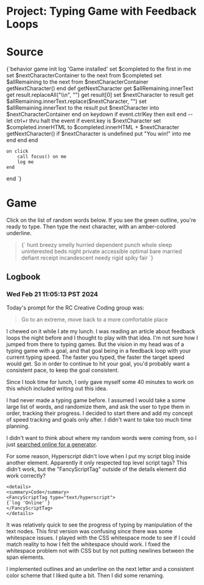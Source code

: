 # Project: Typing Game with Feedback Loops

# Source

<FancyScriptTag type="text/hyperscript">
{`behavior game
    init
      log 'Game installed' 
      set $completed to the first <span /> in me
      set $nextCharacterContainer to the next <span /> from $completed
      set $allRemaining to the next <span /> from $nextCharacterContainer
      getNextCharacter()
    end
    def getNextCharacter
      get $allRemaining.innerText
      get result.replaceAll("\\n", "")
      get result[0]
      set $nextCharacter to result
      get $allRemaining.innerText.replace($nextCharacter, "")
      set $allRemaining.innerText to the result
      put $nextCharacter into $nextCharacterContainer
    end
    on keydown 
        if event.ctrlKey then exit end -- let ctrl+r thru
        halt the event
        if event.key is $nextCharacter
            set $completed.innerHTML to $completed.innerHTML + $nextCharacter
            getNextCharacter()
            if $nextCharacter is undefined 
              put "You win!" into me
            end
        end
    end
    
    on click
        call focus() on me
        log me
    end
end
`}
</FancyScriptTag>

# Game

<p>Click on the list of <span class="outline-dashed outline-1 outline-amber-600">random words</span> below. If you see the <span class="outline outline-1 outline-green-600">green outline</span>, you're ready to type. Then type the next character, with an amber-colored underline.</p>

<blockquote _="install game" tabindex="0" class="outline-dashed outline-1 outline-amber-600 focus:outline focus:outline-green-600">
{`
<span class="!text-green-600"></span><span class="!text-amber-600 !underline !underline-offset-1 "></span><span class="">
hunt breezy smelly hurried dependent punch whole sleep 
uninterested beds night private accessible optimal bare 
married defiant receipt incandescent needy rigid spiky fair
</span>
`}
</blockquote>


## Logbook

### Wed Feb 21 11:05:13 PST 2024

Today's prompt for the RC Creative Coding group was:

> Go to an extreme, move back to a more comfortable place

I chewed on it while I ate my lunch. I was reading an article about feedback loops the night before and I thought to play with that idea. I'm not sure how I jumped from there to typing games. But the vision in my head was of a typing game with a goal, and that goal being in a feedback loop with your current typing speed. The faster you typed, the faster the target speed would get. So in order to continue to hit your goal, you'd probably want a consistent pace, to keep the goal consistent.

Since I took time for lunch, I only gave myself some 40 minutes to work on this which included writing out this idea.

I had never made a typing game before. I assumed I would take a some large list of words, and randomize them, and ask the user to type them in order, tracking their progress. I decided to start there and add my concept of speed tracking and goals only after. I didn't want to take too much time planning.

I didn't want to think about where my random words were coming from, so I just [searched online for a generator](https://www.randomlists.com/random-words).

For some reason, Hyperscript didn't love when I put my script blog inside another element. Apparently it only respected top level script tags? This didn't work, but the "FancyScriptTag" outside of the details element did work correctly?

```
<details>
<summary>Code</summary>
<FancyScriptTag type="text/hyperscript">
{`log 'Online'`}
</FancyScriptTag>
</details>
```

It was relatively quick to see the progress of typing by manipulation of the text nodes. This first version was confusing since there was some whitespace issues. I played with the CSS whitespace mode to see if I could match reality to how I felt the whitespace should work. I fixed the whitespace problem not with CSS but by not putting newlines between the span elements.

I implemented outlines and an underline on the next letter and a consistent color scheme that I liked quite a bit. Then I did some renaming.
